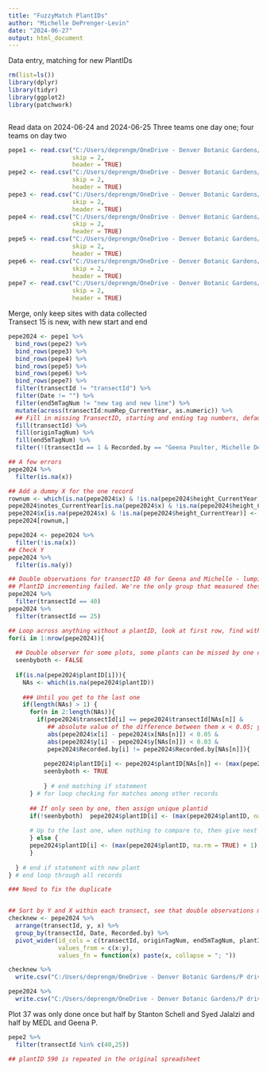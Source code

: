 ```yaml
---
title: "FuzzyMatch PlantIDs"
author: "Michelle DePrenger-Levin"
date: "2024-06-27"
output: html_document
---
```


Data entry, matching for new PlantIDs
```r

rm(list=ls()) 
library(dplyr)
library(tidyr)
library(ggplot2)
library(patchwork)



```


Read data on 2024-06-24 and 2024-06-25
Three teams one day one; four teams on day two  
```r

pepe1 <- read.csv("C:/Users/deprengm/OneDrive - Denver Botanic Gardens/P drive/hackathon/PePeTransplant/20240625_penstemon-penlandii_ArichLeah_csv.csv",
                  skip = 2,
                  header = TRUE)
pepe2 <- read.csv("C:/Users/deprengm/OneDrive - Denver Botanic Gardens/P drive/hackathon/PePeTransplant/20240625_penstemon-penlandii_GeenaMEDL_csv.csv",
                  skip = 2,
                  header = TRUE)
pepe3 <- read.csv("C:/Users/deprengm/OneDrive - Denver Botanic Gardens/P drive/hackathon/PePeTransplant/20240625_penstemon-penlandii_Mike Bone & Stanton Schell_csv.csv",
                  skip = 2,
                  header = TRUE)
pepe4 <- read.csv("C:/Users/deprengm/OneDrive - Denver Botanic Gardens/P drive/hackathon/PePeTransplant/20240625_penstemon-penlandii_Michael Guidi Brooke Washburn Syed Jalalzai_csv.csv",
                  skip = 2,
                  header = TRUE)
pepe5 <- read.csv("C:/Users/deprengm/OneDrive - Denver Botanic Gardens/P drive/hackathon/PePeTransplant/20240624_penstemon-penlandii_MBoneStanton_csv.csv",
                  skip = 2,
                  header = TRUE)
pepe6 <- read.csv("C:/Users/deprengm/OneDrive - Denver Botanic Gardens/P drive/hackathon/PePeTransplant/20240624_penstemon-penlandii_ArichLeah_csv.csv",
                  skip = 2,
                  header = TRUE)
pepe7 <- read.csv("C:/Users/deprengm/OneDrive - Denver Botanic Gardens/P drive/hackathon/PePeTransplant/20240624_penstemon-penlandii_GeenaMEDL_csv.csv",
                  skip = 2,
                  header = TRUE)

```


Merge, only keep sites with data collected    
Transect 15 is new, with new start and end
```r

pepe2024 <- pepe1 %>%
  bind_rows(pepe2) %>%
  bind_rows(pepe3) %>%
  bind_rows(pepe4) %>%
  bind_rows(pepe5) %>%
  bind_rows(pepe6) %>%
  bind_rows(pepe7) %>%
  filter(transectId != "transectId") %>%
  filter(Date != "") %>%
  filter(end5mTagNum != "new tag and new line") %>%
  mutate(across(transectId:numRep_CurrentYear, as.numeric)) %>%
  ## Fill in missing TransectID, starting and ending tag numbers, defaults to replacing missing data from top to bottom
  fill(transectId) %>%
  fill(originTagNum) %>%
  fill(end5mTagNum) %>%
  filter(!(transectId == 1 & Recorded.by == "Geena Poulter, Michelle DePrenger-Levin")) 

## A few errors
pepe2024 %>%
  filter(is.na(x))

## Add a dummy X for the one record
rownum <- which(is.na(pepe2024$x) & !is.na(pepe2024$height_CurrentYear))
pepe2024$notes_CurrentYear[is.na(pepe2024$x) & !is.na(pepe2024$height_CurrentYear)] <- "Missing X, added placeholder 0.5"
pepe2024$x[is.na(pepe2024$x) & !is.na(pepe2024$height_CurrentYear)] <- 0.5
pepe2024[rownum,]

pepe2024 <- pepe2024 %>%
  filter(!is.na(x))
## Check Y
pepe2024 %>%
  filter(is.na(y))

## Double observations for transectID 40 for Geena and Michelle - lumping a transplant (0.75, 2.75) with another
## PlantID incrementing failed. We're the only group that measured these two plots. Still assigning multiple plants to the same PlantID
pepe2024 %>%
  filter(transectId == 40)
pepe2024 %>%
  filter(transectId == 25)

## Loop across anything without a plantID, look at first row, find within +/-, do max plantID+1
for(i in 1:nrow(pepe2024)){
  
  ## Double observer for some plots, some plants can be missed by one observer
  seenbyboth <- FALSE
  
  if(is.na(pepe2024$plantID[i])){
    NAs <- which(is.na(pepe2024$plantID))
    
    ### Until you get to the last one
    if(length(NAs) > 1) {
      for(n in 2:length(NAs)){
        if(pepe2024$transectId[i] == pepe2024$transectId[NAs[n]] &
           ## absolute value of the difference between them x < 0.05; y < 0.03
           abs(pepe2024$x[i] - pepe2024$x[NAs[n]]) < 0.05 &
           abs(pepe2024$y[i] - pepe2024$y[NAs[n]]) < 0.03 & 
           pepe2024$Recorded.by[i] != pepe2024$Recorded.by[NAs[n]]){
          
          pepe2024$plantID[i] <- pepe2024$plantID[NAs[n]] <- (max(pepe2024$plantID, na.rm = TRUE) + 1)
          seenbyboth <- TRUE
          
          } # end matching if statement
      } # for loop checking for matches among other records
      
      ## If only seen by one, then assign unique plantid
      if(!seenbyboth)  pepe2024$plantID[i] <- (max(pepe2024$plantID, na.rm = TRUE) + 1)
      
      # Up to the last one, when nothing to compare to, then give next plantID number
      } else {
      pepe2024$plantID[i] <- (max(pepe2024$plantID, na.rm = TRUE) + 1) 
      }
    
  } # end if statement with new plant
} # end loop through all records

### Need to fix the duplicate 


## Sort by Y and X within each transect, see that double observations make sense, same plant
checknew <- pepe2024 %>%
  arrange(transectId, y, x) %>%
  group_by(transectId, Date, Recorded.by) %>%
  pivot_wider(id_cols = c(transectId, originTagNum, end5mTagNum, plantID), names_from = Recorded.by, 
              values_from = c(x:y),
              values_fn = function(x) paste(x, collapse = "; ")) 

checknew %>%
  write.csv("C:/Users/deprengm/OneDrive - Denver Botanic Gardens/P drive/hackathon/PePeTransplant/checkMatchingXY.csv")

pepe2024 %>%
  write.csv("C:/Users/deprengm/OneDrive - Denver Botanic Gardens/P drive/hackathon/PePeTransplant/Pepe_2024data.csv")
```


  
Plot 37 was only done once but half by Stanton Schell and Syed Jalalzi and half by MEDL and Geena P. 
```r

pepe2 %>%
  filter(transectId %in% c(40,25))

## plantID 590 is repeated in the original spreadsheet

```

